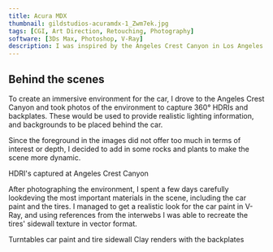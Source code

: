 ```yaml
---
title: Acura MDX
thumbnail: gildstudios-acuramdx-1_Zwm7ek.jpg
tags: [CGI, Art Direction, Retouching, Photography]
software: [3Ds Max, Photoshop, V-Ray]
description: I was inspired by the Angeles Crest Canyon in Los Angeles and the 2022 Acura MDX to create a series of CGI images that showcase the car in a natural environment in the style of a car commercial.
---
```


<ContentImg src="gildstudios-acuramdx-1_Zwm7ek.jpg" alt="Something" dir="cs" />
<ContentImg src="gildstudios-acuramdx-2.jpg" alt="Something" dir="cs" />

## Behind the scenes

To create an immersive environment for the car, I drove to the Angeles Crest Canyon and took photos of the environment to capture 360° HDRIs and backplates. These would be used to provide realistic lighting information, and backgrounds to be placed behind the car.

Since the foreground in the images did not offer too much in terms of interest or depth, I decided to add in some rocks and plants to make the scene more dynamic.

<ContentImg src="gildstudios-acuramdx-hdr-1.jpg" alt="Something" dir="cs" />
<ContentImg src="gildstudios-acuramdx-hdr-2.jpg" alt="Something" dir="cs" />
<Caption>HDRI's captured at Angeles Crest Canyon</Caption>

After photographing the environment, I spent a few days carefully lookdeving the most important materials in the scene, including the car paint and the tires. I managed to get a realistic look for the car paint in V-Ray, and using references from the interwebs I was able to recreate the tires' sidewall texture in vector format.

<ContentFlex cols={2}>
    <ContentVideo src="/video/carpaint_green_test.mp4" formats={["mp4"]} loop={true} autoplay={true} muted={true} controls={true} />
    <ContentVideo src="/video/gildstudios-tyrebump-test.webm" formats={["webm"]} loop={true} autoplay={true} muted={true} controls={true} />
</ContentFlex>
<Caption>Turntables car paint and tire sidewall</Caption>

<ContentImg src="gildstudios-acuramdx-clay-1.jpg" alt="Something" dir="cs" />
<ContentImg src="gildstudios-acuramdx-clay-2.jpg" alt="Something" dir="cs" />
<Caption>Clay renders with the backplates</Caption>

<ContentImg src="gildstudios-acuramdx-3.jpg" alt="Something" dir="cs" />
<ContentImg src="gildstudios-acuramdx-4.jpg" alt="Something" dir="cs" />